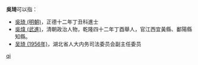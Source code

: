 '''吳琦'''可以指：
* [[吳琦_(明朝)|吳琦 (明朝)]]，正德十二年丁丑科進士
* [[吳煒_(武進)|吳煒 (武進)]]，清朝政治人物，乾隆四十二年丁酉舉人，官江西宜黃縣、鄱陽縣知縣。
* [[吴琦_(1956年)|吴琦 (1956年)]]，湖北省人大内务司法委员会副主任委员

{{disambig}}

[[Category:二字吴姓人名消歧义|qi]]